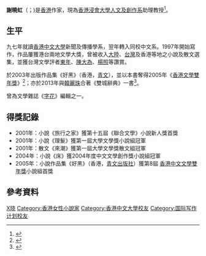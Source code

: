 {{otheruses}}
'''謝曉虹'''（{{lang|en|Tse Hiu-hung '''Dorothy'''}}；{{bd|1977年||}})是[[香港|香港]]作家，現為[[香港浸會大學|香港浸會大學]][[香港浸會大學#人文及創作系|人文及創作系]]助理教授<ref>{{cite web |url=http://hmw.hkbu.edu.hk/?page_id=1478/ |title=謝曉虹 |work=香港浸會大學人文及創作系 |accessdate=2020-09-19 |archive-date=2016-03-03 |archive-url=https://web.archive.org/web/20160303212944/http://hmw.hkbu.edu.hk/?page_id=1478%2F |dead-url=no }}</ref>。

==生平==
九七年就讀[[香港中文大學|香港中文大學]]新聞及傳播學系，翌年轉入同校中文系。1997年開始寫作，作品屢獲港台兩地文學大獎，曾被收入[[大陸|大陸]]、[[台灣|台灣]]及香港等地之小說及散文選集，並獲台灣文學評者[[東年|東年]]、[[陳大為|陳大為]]、[[楊照_(台灣作家)|楊照]]等讚賞。

於2003年出版作品集《好黑》（香港，[[青文書屋|青文]]），並以本書奪得2005年《[[香港文學雙年獎|香港文學雙年獎]]》<ref>{{Citation
| date       = 26 December 2005
| title      = I Subtly Paint My City in Black
| publisher  = ''Wen Wei Po''
| language   = zh
}}</ref>；亦於2013年與[[韓麗珠|韓麗珠]]合著《雙城辭典》一書<ref>{{Citation
| date       = 11 July 2013
| title      = Local Literature: Two Flowers of the Hong Kong Book Prize
| publisher  = (''Ming Pao, Life'')
| language   = zh
}}</ref>。

曾為文學雜誌《[[字花_(雜誌)|字花]]》編輯之一。

==得獎記錄==
*2001年：小說《旅行之家》獲第十五屆《聯合文學》小說新人獎首獎
*2001年：小說《理髮》獲第一屆大學文學獎小說組冠軍
*2001年：散文《來潮》獲第一屆大學文學獎散文組冠軍
*2004年：小說《床》獲2004年度中文文學創作獎小說組冠軍
*2005年：小說作品集《好黑》（香港，[[青文書屋|青文出版社]]）獲第8屆 [[香港中文文學雙年獎|香港中文文學雙年獎]]小說組首獎

==參考資料==
{{reflist}}

{{authority control}}

{{DEFAULTSORT:X}}
[[Category:謝姓|X晓]]
[[Category:香港女性小說家|Category:香港女性小說家]]
[[Category:香港中文大學校友|Category:香港中文大學校友]]
[[Category:国际写作计划校友|Category:国际写作计划校友]]